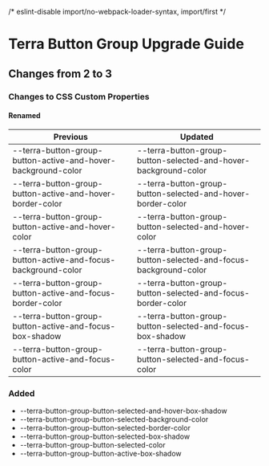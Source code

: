 /* eslint-disable import/no-webpack-loader-syntax, import/first */

<Badge />

# Terra Button Group Upgrade Guide

## Changes from 2 to 3

### Changes to CSS Custom Properties

#### Renamed

| Previous | Updated |
|-|-|
|--terra-button-group-button-active-and-hover-background-color| --terra-button-group-button-selected-and-hover-background-color |
|--terra-button-group-button-active-and-hover-border-color| --terra-button-group-button-selected-and-hover-border-color |
|--terra-button-group-button-active-and-hover-color| --terra-button-group-button-selected-and-hover-color |
|--terra-button-group-button-active-and-focus-background-color| --terra-button-group-button-selected-and-focus-background-color |
|--terra-button-group-button-active-and-focus-border-color| --terra-button-group-button-selected-and-focus-border-color |
| --terra-button-group-button-active-and-focus-box-shadow | --terra-button-group-button-selected-and-focus-box-shadow |
|--terra-button-group-button-active-and-focus-color| --terra-button-group-button-selected-and-focus-color |

### Added
* --terra-button-group-button-selected-and-hover-box-shadow
* --terra-button-group-button-selected-background-color
* --terra-button-group-button-selected-border-color
* --terra-button-group-button-selected-box-shadow
* --terra-button-group-button-selected-color
* --terra-button-group-button-active-box-shadow